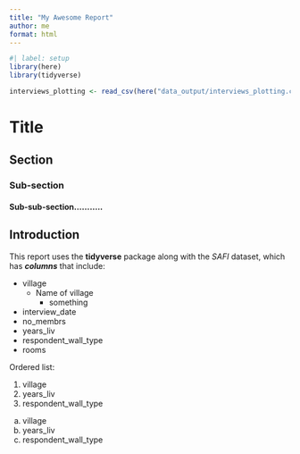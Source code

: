 ```yaml
---
title: "My Awesome Report"
author: me
format: html
---
```


```r
#| label: setup
library(here)
library(tidyverse)

interviews_plotting <- read_csv(here("data_output/interviews_plotting.csv"))
```


# Title
## Section
### Sub-section
#### Sub-sub-section...........

## Introduction

This report uses the **tidyverse** package along with the *SAFI*
dataset, which has ***columns*** that include:

- village
  + Name of village
    * something
- interview_date
- no_membrs
- years_liv
- respondent_wall_type
- rooms

Ordered list:

1. village
2. years_liv
3. respondent_wall_type

a. village
b. years_liv
c. respondent_wall_type







